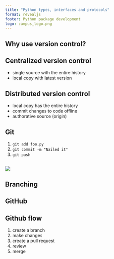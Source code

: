 ```yaml
---
title: "Python types, interfaces and protocols"
format: revealjs
footer: Python package development
logo: campus_logo.png
---
```



## Why use version control?

## Centralized version control

* single source with the entire history
* local copy with latest version

## Distributed version control

* local copy has the entire history
* commit changes to code offline
* authorative source (origin)


## Git

1. `git add foo.py`
2. `git commit -m "Nailed it"`
3. `git push`

##

![](https://imgs.xkcd.com/comics/git.png)

## Branching

## GitHub

## Github flow

1. create a branch
2. make changes
3. create a pull request
4. review
5. merge

